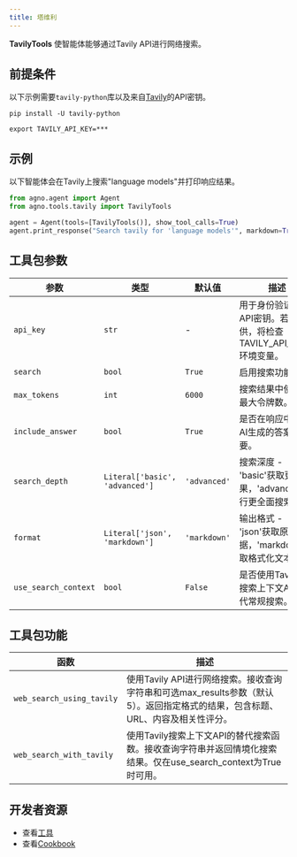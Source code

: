 ```yaml
---
title: 塔维利
---
```

**TavilyTools** 使智能体能够通过Tavily API进行网络搜索。

## 前提条件

以下示例需要`tavily-python`库以及来自[Tavily](https://tavily.com/)的API密钥。

```shell
pip install -U tavily-python
```

```shell
export TAVILY_API_KEY=***
```

## 示例

以下智能体会在Tavily上搜索"language models"并打印响应结果。

```python cookbook/tools/tavily_tools.py
from agno.agent import Agent
from agno.tools.tavily import TavilyTools

agent = Agent(tools=[TavilyTools()], show_tool_calls=True)
agent.print_response("Search tavily for 'language models'", markdown=True)
```

## 工具包参数

| 参数            | 类型                           | 默认值      | 描述                                                                                  |
| -------------------- | ------------------------------ | ------------ | -------------------------------------------------------------------------------------------- |
| `api_key`            | `str`                          | -            | 用于身份验证的API密钥。若未提供，将检查TAVILY_API_KEY环境变量。 |
| `search`             | `bool`                         | `True`       | 启用搜索功能。                                                                |
| `max_tokens`         | `int`                          | `6000`       | 搜索结果中使用的最大令牌数。                                           |
| `include_answer`     | `bool`                         | `True`       | 是否在响应中包含AI生成的答案摘要。                           |
| `search_depth`       | `Literal['basic', 'advanced']` | `'advanced'` | 搜索深度 - 'basic'获取更快结果，'advanced'进行更全面搜索。    |
| `format`             | `Literal['json', 'markdown']`  | `'markdown'` | 输出格式 - 'json'获取原始数据，'markdown'获取格式化文本。                        |
| `use_search_context` | `bool`                         | `False`      | 是否使用Tavily的搜索上下文API替代常规搜索。                        |

## 工具包功能

| 函数                  | 描述                                                                                                                                                                                              |
| ------------------------- | -------------------------------------------------------------------------------------------------------------------------------------------------------------------------------------------------------- |
| `web_search_using_tavily` | 使用Tavily API进行网络搜索。接收查询字符串和可选max_results参数（默认5）。返回指定格式的结果，包含标题、URL、内容及相关性评分。 |
| `web_search_with_tavily`  | 使用Tavily搜索上下文API的替代搜索函数。接收查询字符串并返回情境化搜索结果。仅在use_search_context为True时可用。                         |

## 开发者资源

- 查看[工具](https://github.com/agno-agi/agno/blob/main/libs/agno/agno/tools/tavily.py)
- 查看[Cookbook](https://github.com/agno-agi/agno/blob/main/cookbook/tools/tavily_tools.py)